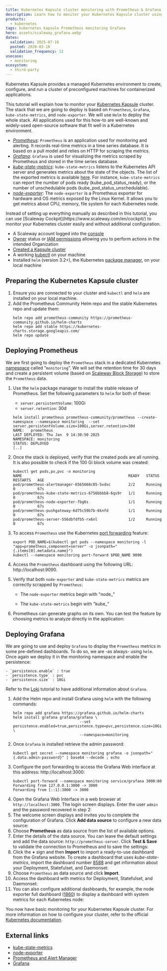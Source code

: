 ```yaml
---
title: Kubernetes Kapsule cluster monitoring with Prometheus & Grafana
description: Learn how to monitor your Kubernetes Kapsule cluster using Prometheus and Grafana by following this step-by-step tutorial.
products:
  - kubernetes
tags: kubernetes kapsule Prometheus monitoring Grafana
hero: assets/scaleway_grafana.webp
dates:
  validation: 2025-07-16
  posted: 2020-03-18
  validation_frequency: 12
usecase:
  - monitoring
ecosystem:
  - third-party
---
```




Kubernetes Kapsule provides a managed Kubernetes environment to create, configure, and run a cluster of preconfigured machines for containerized applications.

This tutorial will explain how to monitor your [Kubernetes Kapsule](https://www.scaleway.com/en/kubernetes-kapsule/) cluster. The stack that we are going to deploy is based on `Prometheus`, `Grafana`, `kube-state-metrics`, and `node-exporter`. We will use `Helm` to deploy the whole stack.  All applications used for this how-to are well-known and widely-used open-source software that fit well in a Kubernetes environment.

- _[Prometheus](https://prometheus.io)_: `Prometheus` is an application used for monitoring and alerting. It records real-time metrics in a time series database. It is based on a pull model and relies on HTTP for scraping the metrics.
- _[Grafana](https://grafana.com)_: `Grafana` is used for visualizing the metrics scraped by Prometheus and stored in the time series database.
- _[kube-state-metrics](https://github.com/kubernetes/kube-state-metrics)_: `kube-state-metrics` listens to the Kubernetes API server and generates metrics about the state of the objects. The list of the exported metrics is available [here](https://github.com/kubernetes/kube-state-metrics/tree/master/docs). For instance, `kube-state-metrics` can report the number of pods ready (kube_pod_status_ready), or the number of unschedulable pods (kube_pod_status_unschedulable).
- _[node-exporter](https://github.com/prometheus/node_exporter)_: The `node-exporter` is a Prometheus exporter for hardware and OS metrics exposed by the Linux Kernel. It allows you to get metrics about CPU, memory, file system for each Kubernetes node.

<Message type="tip">
  Instead of setting up everything manually as described in this tutorial, you can use [Scaleway Cockpit](https://www.scaleway.com/en/cockpit/) to monitor your Kubernetes cluster easily and without additional configuration.
</Message>

<Requirements />

- A Scaleway account logged into the [console](https://console.scaleway.com)
- [Owner](/iam/concepts/#owner) status or [IAM permissions](/iam/concepts/#permission) allowing you to perform actions in the intended Organization
- [Created a Kapsule cluster](/kubernetes/how-to/create-cluster/)
- A working [kubectl](/kubernetes/how-to/connect-cluster-kubectl/) on your machine
- Installed `helm` (version 3.2+), the Kubernetes [package manager](https://helm.sh/), on your local machine

## Preparing the Kubernetes Kapsule cluster

1. Ensure you are connected to your cluster and `kubectl` and `helm` are installed on your local machine.
2. Add the Prometheus Community Helm repo and the stable Kubernetes repo and update them:
    ```
    helm repo add prometheus-community https://prometheus-community.github.io/helm-charts
    helm repo add stable https://kubernetes-charts.storage.googleapis.com/
    helm repo update
    ```

## Deploying Prometheus

We are first going to deploy the `Prometheus` stack in a dedicated Kubernetes [namespace](https://kubernetes.io/docs/concepts/overview/working-with-objects/namespaces/) called "`monitoring`". We will set the retention time for 30 days and create a persistent volume (based on [Scaleway Block Storage](https://www.scaleway.com/en/block-storage/)) to store the `Prometheus` data.

1. Use the `helm` package manager to install the stable release of Prometheus. Set the following parameters to `helm` for both of these:
    - `server.persistentVolume`: 100Gi
    - `server.retention`: 30d

    ```
    helm install prometheus prometheus-community/prometheus --create-namespace --namespace monitoring  --set server.persistentVolume.size=100Gi,server.retention=30d
    NAME:   prometheus
    LAST DEPLOYED: Thu Jan  9 14:30:50 2025
    NAMESPACE: monitoring
    STATUS: DEPLOYED
    [..]
    ```
2. Once the stack is deployed, verify that the created pods are all running. It is also possible to check if the 100 Gi block volume was created:
    ```
    kubectl get pods,pv,pvc -n monitoring
    NAME                                                READY   STATUS    RESTARTS   AGE
    pod/prometheus-alertmanager-6565668c85-5vdxc        2/2     Running   0          67s
    pod/prometheus-kube-state-metrics-6756bbbb8-6qs9r   1/1     Running   0          67s
    pod/prometheus-node-exporter-fbg6s                  1/1     Running   0          67s
    pod/prometheus-pushgateway-6d75c59b7b-6knfd         1/1     Running   0          67s
    pod/prometheus-server-556dbfdfb5-rx6nl              1/2     Running   0          67s
    ```
3. To access `Prometheus` use the Kubernetes [port forwarding](https://kubernetes.io/docs/tasks/access-application-cluster/port-forward-access-application-cluster/) feature:
    ```
    export POD_NAME=$(kubectl get pods --namespace monitoring -l "app=prometheus,component=server" -o jsonpath="{.items[0].metadata.name}")
    kubectl --namespace monitoring port-forward $POD_NAME 9090
    ```
4. Access the `Prometheus` dashboard using the following URL: http://localhost:9090.
    <Lightbox image={image} alt="" />
5. Verify that both `node-exporter` and `kube-state-metrics` metrics are correctly scrapped by `Prometheus`:
    - The `node-exporter` metrics begin with "node\_"
      <Lightbox image={image2} alt="" />

    - The `kube-state-metrics` begin with "kube\_"
      <Lightbox image={image3} alt="" />
6. Prometheus can generate graphs on its own. You can test the feature by choosing metrics to analyze directly in the application:
    <Lightbox image={image4} alt="" />

## Deploying Grafana

We are going to use and deploy `Grafana` to display the `Prometheus` metrics in some pre-defined dashboards. To do so, we are -as always- using `helm`. Once again we deploy it in the monitoring namespace and enable the persistence:

    - `persistence.enable` : true
    - `persistence.type` : pvc
    - `persistence.size` : 10Gi

  Refer to the [Loki](/tutorials/manage-k8s-logging-loki/) tutorial to have additional information about `Grafana`.

1. Add the Helm repo and install Grafana using `helm` with the following commands:
    ```
    helm repo add grafana https://grafana.github.io/helm-charts
    helm install grafana grafana/grafana \
                                  --set persistence.enabled=true,persistence.type=pvc,persistence.size=10Gi \
                                  --namespace=monitoring
    ```
2. Once `Grafana` is installed retrieve the admin password:
    ```
    kubectl get secret --namespace monitoring grafana -o jsonpath="{.data.admin-password}" | base64 --decode ; echo
    ```
3. Configure the port forwarding to access the Grafana Web interface at this address: http://localhost:3000:
    ```
    kubectl port-forward --namespace monitoring service/grafana 3000:80
    Forwarding from 127.0.0.1:3000 -> 3000
    Forwarding from [::1]:3000 -> 3000
    ```
4. Open the Grafana Web Interface in a web browser at `http://localhost:3000`. The login screen displays. Enter the user `admin` and the password recovered in step 2:
    <Lightbox image={image5} alt="" />
5. The welcome screen displays and invites you to complete the configuration of Grafana. Click **Add data source** to configure a new data source:
    <Lightbox image={image6} alt="" />
6. Choose **Prometheus** as data source from the list of available options.
7. Enter the details of the data source. You can leave the default settings and add the data source: `http://prometheus-server`. Click **Test & Save** to validate the connection to Prometheus and to save the settings:
    <Lightbox image={image7} alt="" />
8. Click the **+** sign and then **Import** to import a ready-to-use dashboard from the Grafana website. To create a dashboard that uses _kube-state-metrics_, import the dashboard number [8588](https://grafana.com/grafana/dashboards/8588) and get information about your Deployment, Statefulset, and Daemonset:
    <Lightbox image={image8} alt="" />
9. Choose `Prometheus` as data source and click **Import**.
    <Lightbox image={image9} alt="" />
10. Access the dashboard with metrics for Deployment, Statefulset, and Daemonset:
    <Lightbox image={image10} alt="" />
11. You can also configure additional dashboards, for example, the node exporter full dashboard ([1860](https://grafana.com/grafana/dashboards/1860)) to display a dashboard with system metrics for each Kubernetes node:
    <Lightbox image={image11} alt="" />

You now have basic monitoring for your Kubernetes Kapsule cluster. For more information on how to configure your cluster, refer to the official [Kubernetes documentation](https://kubernetes.io/docs/home/).

## External links

- [kube-state-metrics](https://github.com/kubernetes/kube-state-metrics)
- [node-exporter](https://github.com/prometheus/node_exporter)
- [Prometheus and Alert Manager](https://prometheus.io)
- [Grafana](https://grafana.com)